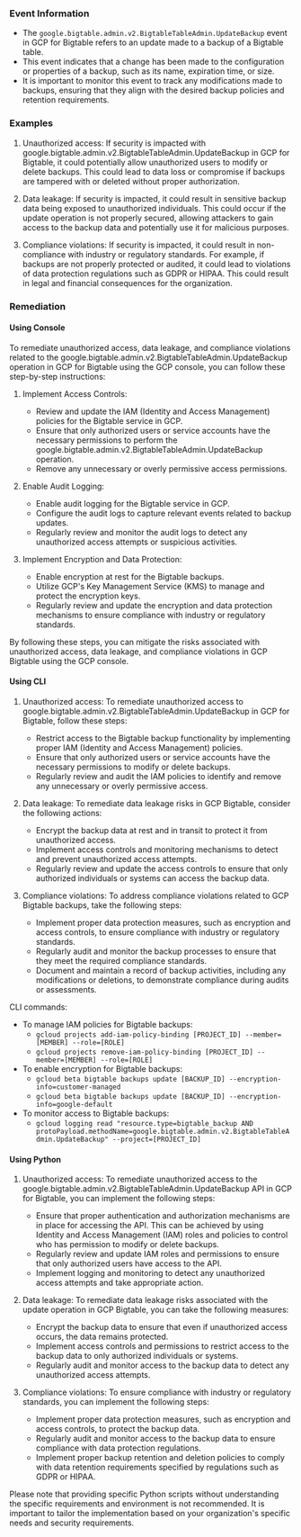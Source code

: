 
### Event Information

- The `google.bigtable.admin.v2.BigtableTableAdmin.UpdateBackup` event in GCP for Bigtable refers to an update made to a backup of a Bigtable table.
- This event indicates that a change has been made to the configuration or properties of a backup, such as its name, expiration time, or size.
- It is important to monitor this event to track any modifications made to backups, ensuring that they align with the desired backup policies and retention requirements.


### Examples

1. Unauthorized access: If security is impacted with google.bigtable.admin.v2.BigtableTableAdmin.UpdateBackup in GCP for Bigtable, it could potentially allow unauthorized users to modify or delete backups. This could lead to data loss or compromise if backups are tampered with or deleted without proper authorization.

2. Data leakage: If security is impacted, it could result in sensitive backup data being exposed to unauthorized individuals. This could occur if the update operation is not properly secured, allowing attackers to gain access to the backup data and potentially use it for malicious purposes.

3. Compliance violations: If security is impacted, it could result in non-compliance with industry or regulatory standards. For example, if backups are not properly protected or audited, it could lead to violations of data protection regulations such as GDPR or HIPAA. This could result in legal and financial consequences for the organization.

### Remediation

#### Using Console

To remediate unauthorized access, data leakage, and compliance violations related to the google.bigtable.admin.v2.BigtableTableAdmin.UpdateBackup operation in GCP for Bigtable using the GCP console, you can follow these step-by-step instructions:

1. Implement Access Controls:
   - Review and update the IAM (Identity and Access Management) policies for the Bigtable service in GCP.
   - Ensure that only authorized users or service accounts have the necessary permissions to perform the google.bigtable.admin.v2.BigtableTableAdmin.UpdateBackup operation.
   - Remove any unnecessary or overly permissive access permissions.

2. Enable Audit Logging:
   - Enable audit logging for the Bigtable service in GCP.
   - Configure the audit logs to capture relevant events related to backup updates.
   - Regularly review and monitor the audit logs to detect any unauthorized access attempts or suspicious activities.

3. Implement Encryption and Data Protection:
   - Enable encryption at rest for the Bigtable backups.
   - Utilize GCP's Key Management Service (KMS) to manage and protect the encryption keys.
   - Regularly review and update the encryption and data protection mechanisms to ensure compliance with industry or regulatory standards.

By following these steps, you can mitigate the risks associated with unauthorized access, data leakage, and compliance violations in GCP Bigtable using the GCP console.

#### Using CLI

1. Unauthorized access: To remediate unauthorized access to google.bigtable.admin.v2.BigtableTableAdmin.UpdateBackup in GCP for Bigtable, follow these steps:
   - Restrict access to the Bigtable backup functionality by implementing proper IAM (Identity and Access Management) policies.
   - Ensure that only authorized users or service accounts have the necessary permissions to modify or delete backups.
   - Regularly review and audit the IAM policies to identify and remove any unnecessary or overly permissive access.

2. Data leakage: To remediate data leakage risks in GCP Bigtable, consider the following actions:
   - Encrypt the backup data at rest and in transit to protect it from unauthorized access.
   - Implement access controls and monitoring mechanisms to detect and prevent unauthorized access attempts.
   - Regularly review and update the access controls to ensure that only authorized individuals or systems can access the backup data.

3. Compliance violations: To address compliance violations related to GCP Bigtable backups, take the following steps:
   - Implement proper data protection measures, such as encryption and access controls, to ensure compliance with industry or regulatory standards.
   - Regularly audit and monitor the backup processes to ensure that they meet the required compliance standards.
   - Document and maintain a record of backup activities, including any modifications or deletions, to demonstrate compliance during audits or assessments.

CLI commands:
- To manage IAM policies for Bigtable backups:
  - `gcloud projects add-iam-policy-binding [PROJECT_ID] --member=[MEMBER] --role=[ROLE]`
  - `gcloud projects remove-iam-policy-binding [PROJECT_ID] --member=[MEMBER] --role=[ROLE]`
- To enable encryption for Bigtable backups:
  - `gcloud beta bigtable backups update [BACKUP_ID] --encryption-info=customer-managed`
  - `gcloud beta bigtable backups update [BACKUP_ID] --encryption-info=google-default`
- To monitor access to Bigtable backups:
  - `gcloud logging read "resource.type=bigtable_backup AND protoPayload.methodName=google.bigtable.admin.v2.BigtableTableAdmin.UpdateBackup" --project=[PROJECT_ID]`

#### Using Python

1. Unauthorized access: To remediate unauthorized access to the google.bigtable.admin.v2.BigtableTableAdmin.UpdateBackup API in GCP for Bigtable, you can implement the following steps:
   - Ensure that proper authentication and authorization mechanisms are in place for accessing the API. This can be achieved by using Identity and Access Management (IAM) roles and policies to control who has permission to modify or delete backups.
   - Regularly review and update IAM roles and permissions to ensure that only authorized users have access to the API.
   - Implement logging and monitoring to detect any unauthorized access attempts and take appropriate action.

2. Data leakage: To remediate data leakage risks associated with the update operation in GCP Bigtable, you can take the following measures:
   - Encrypt the backup data to ensure that even if unauthorized access occurs, the data remains protected.
   - Implement access controls and permissions to restrict access to the backup data to only authorized individuals or systems.
   - Regularly audit and monitor access to the backup data to detect any unauthorized access attempts.

3. Compliance violations: To ensure compliance with industry or regulatory standards, you can implement the following steps:
   - Implement proper data protection measures, such as encryption and access controls, to protect the backup data.
   - Regularly audit and monitor access to the backup data to ensure compliance with data protection regulations.
   - Implement proper backup retention and deletion policies to comply with data retention requirements specified by regulations such as GDPR or HIPAA.

Please note that providing specific Python scripts without understanding the specific requirements and environment is not recommended. It is important to tailor the implementation based on your organization's specific needs and security requirements.

